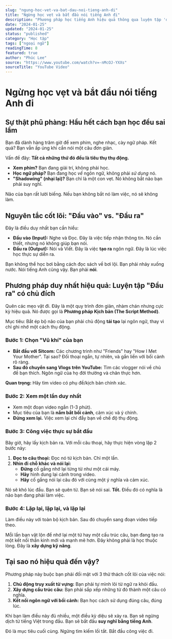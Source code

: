 ```yaml
---
slug: "ngung-hoc-vet-va-bat-dau-noi-tieng-anh-di"
title: "Ngừng học vẹt và bắt đầu nói tiếng Anh đi"
description: "Phương pháp học tiếng Anh hiệu quả thông qua luyện tập 'đầu ra' có chủ đích. Tại sao hầu hết cách học hiện tại đều sai lầm và cách áp dụng Phương pháp Kịch bản để nói tiếng Anh tự nhiên."
date: "2024-01-25"
updated: "2024-01-25"
status: "published"
category: "Học tập"
tags: ["ngoại ngữ"]
readingTime: 8
featured: true
author: "Phúc Lee"
source: "https://www.youtube.com/watch?v=-nMcOJ-YXXs"
sourceTitle: "YouTube Video"
---
```


# Ngừng học vẹt và bắt đầu nói tiếng Anh đi

## **Sự thật phũ phàng: Hầu hết cách bạn học đều sai lầm**

Bạn đã dành hàng trăm giờ để xem phim, nghe nhạc, cày ngữ pháp. Kết quả? Bạn vẫn ấp úng khi cần nói một câu đơn giản.

Vấn đề đây: **Tất cả những thứ đó đều là tiêu thụ thụ động.**

- **Xem phim?** Bạn đang giải trí, không phải học.
- **Học ngữ pháp?** Bạn đang học _về_ ngôn ngữ, không phải _sử dụng_ nó.
- **"Shadowing" (nhại lại)?** Bạn chỉ là một con vẹt. Nó không bắt não bạn phải suy nghĩ.

Não của bạn rất lười biếng. Nếu bạn không bắt nó làm việc, nó sẽ không làm.

## **Nguyên tắc cốt lõi: "Đầu vào" vs. "Đầu ra"**

Đây là điều duy nhất bạn cần hiểu:

- **Đầu vào (Input):** Nghe và Đọc. Đây là việc tiếp nhận thông tin. Nó cần thiết, nhưng nó không giúp bạn nói.
- **Đầu ra (Output):** Nói và Viết. Đây là việc **tạo ra** ngôn ngữ. Đây là lúc việc học thực sự diễn ra.

Bạn không thể học bơi bằng cách đọc sách về bơi lội. Bạn phải nhảy xuống nước. Nói tiếng Anh cũng vậy. Bạn phải **nói**.

## **Phương pháp duy nhất hiệu quả: Luyện tập "Đầu ra" có chủ đích**

Quên các mẹo vặt đi. Đây là một quy trình đơn giản, nhàm chán nhưng cực kỳ hiệu quả. Nó được gọi là **Phương pháp Kịch bản (The Script Method)**.

Mục tiêu: Bắt ép bộ não của bạn phải chủ động **tái tạo** lại ngôn ngữ, thay vì chỉ ghi nhớ một cách thụ động.

### **Bước 1: Chọn "Vũ khí" của bạn**

- **Bắt đầu với Sitcom:** Các chương trình như "Friends" hay "How I Met Your Mother". Tại sao? Đối thoại ngắn, tự nhiên, và gắn liền với bối cảnh rõ ràng.
- **Sau đó chuyển sang Vlogs trên YouTube:** Tìm các vlogger nói về chủ đề bạn thích. Ngôn ngữ của họ đời thường và chân thực hơn.

**Quan trọng:** Hãy tìm video có phụ đề/kịch bản chính xác.

### **Bước 2: Xem một lần duy nhất**

- Xem một đoạn video ngắn (1-3 phút).
- Mục tiêu của bạn là **nắm bắt bối cảnh**, cảm xúc và ý chính.
- **Đừng xem lại.** Việc xem lại chỉ đẩy bạn về chế độ thụ động.

### **Bước 3: Công việc thực sự bắt đầu**

Bây giờ, hãy lấy kịch bản ra. Với mỗi câu thoại, hãy thực hiện vòng lặp 2 bước này:

1. **Đọc to câu thoại:** Đọc nó từ kịch bản. Chỉ một lần.
2. **Nhìn đi chỗ khác và nói lại:**
   - **Đừng** cố gắng nhớ lại từng từ như một cái máy.
   - **Hãy** hình dung lại cảnh trong video.
   - **Hãy** cố gắng nói lại câu đó với cùng một ý nghĩa và cảm xúc.

Nó sẽ khó lúc đầu. Bạn sẽ quên từ. Bạn sẽ nói sai. **Tốt.** Điều đó có nghĩa là não bạn đang phải làm việc.

### **Bước 4: Lặp lại, lặp lại, và lặp lại**

Làm điều này với toàn bộ kịch bản. Sau đó chuyển sang đoạn video tiếp theo.

Mỗi lần bạn vật lộn để nhớ lại một từ hay một cấu trúc câu, bạn đang tạo ra một kết nối thần kinh mới và mạnh mẽ hơn. Đây không phải là học thuộc lòng. Đây là **xây dựng kỹ năng**.

## **Tại sao nó hiệu quả đến vậy?**

Phương pháp này buộc bạn phải đối mặt với 3 thử thách cốt lõi của việc nói:

1. **Chủ động truy xuất từ vựng:** Bạn phải tự mình lôi từ ngữ ra khỏi đầu.
2. **Xây dựng cấu trúc câu:** Bạn phải sắp xếp những từ đó thành một câu có nghĩa.
3. **Kết nối ngôn ngữ với bối cảnh:** Bạn học cách sử dụng đúng câu, đúng lúc.

Khi bạn làm điều này đủ nhiều, một điều kỳ diệu sẽ xảy ra. Bạn sẽ ngừng dịch từ tiếng Việt trong đầu. Bạn sẽ bắt đầu **suy nghĩ bằng tiếng Anh**.

Đó là mục tiêu cuối cùng. Ngừng tìm kiếm lối tắt. Bắt đầu công việc đi.